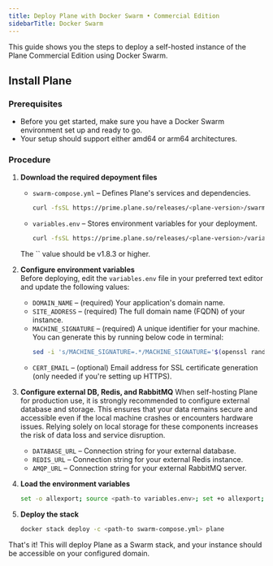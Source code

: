 ```yaml
---
title: Deploy Plane with Docker Swarm • Commercial Edition
sidebarTitle: Docker Swarm
---
```


This guide shows you the steps to deploy a self-hosted instance of the Plane Commercial Edition using Docker Swarm.

## Install Plane

### Prerequisites
   - Before you get started, make sure you have a Docker Swarm environment set up and ready to go. 
   - Your setup should support either amd64 or arm64 architectures.

### Procedure

1. **Download the required depoyment files**  
    - `swarm-compose.yml` – Defines Plane's services and dependencies.
        ```bash
        curl -fsSL https://prime.plane.so/releases/<plane-version>/swarm-compose.yml -o swarm-compose.yml
        ```
    - `variables.env` – Stores environment variables for your deployment.
        ```bash
        curl -fsSL https://prime.plane.so/releases/<plane-version>/variables.env -o plane.env
        ```
    <Warning>
    The `<plane-version>` value should be v1.8.3 or higher.
    </Warning>

2. **Configure environment variables**  
    Before deploying, edit the `variables.env` file in your preferred text editor and update the following values:

    - `DOMAIN_NAME` – (required) Your application's domain name.
    - `SITE_ADDRESS` – (required) The full domain name (FQDN) of your instance.
    - `MACHINE_SIGNATURE` – (required) A unique identifier for your machine. You can generate this by running below code in terminal:
        ```sh
        sed -i 's/MACHINE_SIGNATURE=.*/MACHINE_SIGNATURE='$(openssl rand -hex 16)'/' plane.env 
        ```
    - `CERT_EMAIL` – (optional) Email address for SSL certificate generation (only needed if you're setting up HTTPS).

3. **Configure external DB, Redis, and RabbitMQ**
    <Warning>
    When self-hosting Plane for production use, it is strongly recommended to configure external database and storage. This ensures that your data remains secure and accessible even if the local machine crashes or encounters hardware issues. Relying solely on local storage for these components increases the risk of data loss and service disruption.
    </Warning>
   - `DATABASE_URL` – Connection string for your external database.
   - `REDIS_URL` – Connection string for your external Redis instance.
   - `AMQP_URL` – Connection string for your external RabbitMQ server.


3. **Load the environment variables**
    ```bash
    set -o allexport; source <path-to variables.env>; set +o allexport;
    ```

4. **Deploy the stack**
    ```bash
    docker stack deploy -c <path-to swarm-compose.yml> plane
    ```

That's it! This will deploy Plane as a Swarm stack, and your instance should be accessible on your configured domain.